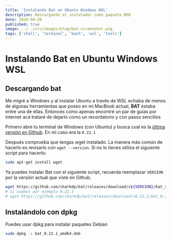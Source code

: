 ```yaml
---
title: 'Instalando Bat en Ubuntu Windows WSL'
description: Descargando el instalador como paquete DEB
date: 2020-04-20
published: true
image: ../../src/images/blog/bat-screenshot.png
tags: ['shell', 'terminal', 'bash', 'wsl', 'tools']
---
```


# Instalando Bat en Ubuntu Windows WSL

## Descargando bat

Me migré a Windows y al instalar Ubuntu a través de WSL echaba de menos de algunas herramientas que poseo en mi MacBook actual, **BAT** estaba entre una de ellas. Entonces como apenas encontré un par de guías por internet acá trataré de dejarlo como un recordatorio y con pasos sencillos

Primero abre tu terminal de Windows (con Ubuntu) y busca cual es la [última versión en Github](https://github.com/sharkdp/bat/releases). En mi caso era la `0.22.1`

Después comprueba que tengas wget instalado. La manera más común de hacerlo es revisarlo con `wget --version`. Si no lo tienes utiliza el siguiente script para hacerlo:

```bash
sudo apt-get install wget
```

Ya puedes instalar Bat con el siguiente script, recuerda reemplazar `VERSION` por la versión actual que viste en Github.

```bash
wget https://github.com/sharkdp/bat/releases/download/v${VERSION}/bat_${VERSION}_amd64.deb
# Si usamos por ejemplo 0.22.1
# wget https://github.com/sharkdp/bat/releases/download/v0.22.1/bat_0.22.1_amd64.deb
```

## Instalándolo con dpkg

Puedes usar dpkg para instalar paquetes Debian

```bash
sudo dpkg -i bat_0.22.1_amd64.deb
```
